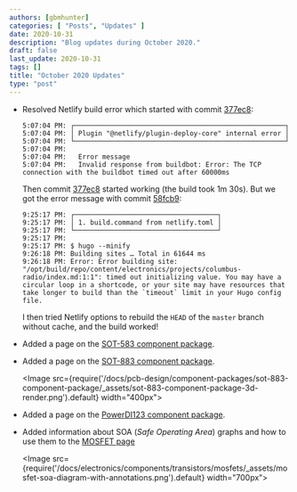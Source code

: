 ```yaml
---
authors: [gbmhunter]
categories: [ "Posts", "Updates" ]
date: 2020-10-31
description: "Blog updates during October 2020."
draft: false
last_update: 2020-10-31
tags: []
title: "October 2020 Updates"
type: "post"
---
```


* Resolved Netlify build error which started with commit [377ec8](https://github.com/gbmhunter/blog/commit/377ec857ebd40b45e7eda85e7eb307cd0edbc84f):

    ```text
    5:07:04 PM: ┌─────────────────────────────────────────────────────┐
    5:07:04 PM: │ Plugin "@netlify/plugin-deploy-core" internal error │
    5:07:04 PM: └─────────────────────────────────────────────────────┘
    5:07:04 PM: ​
    5:07:04 PM:   Error message
    5:07:04 PM:   Invalid response from buildbot: Error: The TCP connection with the buildbot timed out after 60000ms
    ```

    Then commit [377ec8](https://github.com/gbmhunter/blog/commit/377ec857ebd40b45e7eda85e7eb307cd0edbc84f) started working (the build took 1m 30s). But we got the error message with commit [58fcb9](https://github.com/gbmhunter/blog/commit/58fcb99c31091a54d899babb27933b40ff10ffac):

    ```text
    9:25:17 PM: ┌────────────────────────────────────┐
    9:25:17 PM: │ 1. build.command from netlify.toml │
    9:25:17 PM: └────────────────────────────────────┘
    9:25:17 PM: ​
    9:25:17 PM: $ hugo --minify
    9:26:18 PM: Building sites … Total in 61644 ms
    9:26:18 PM: Error: Error building site: "/opt/build/repo/content/electronics/projects/columbus-radio/index.md:1:1": timed out initializing value. You may have a circular loop in a shortcode, or your site may have resources that take longer to build than the `timeout` limit in your Hugo config file.
    ```

    I then tried Netlify options to rebuild the `HEAD` of the `master` branch without cache, and the build worked!

* Added a page on the [SOT-583 component package](/pcb-design/component-packages/sot-583-component-package).

* Added a page on the [SOT-883 component package](/pcb-design/component-packages/sot-883-component-package).

    <Image src={require('/docs/pcb-design/component-packages/sot-883-component-package/_assets/sot-883-component-package-3d-render.png').default} width="400px"></Image>

* Added a page on the [PowerDI123 component package](/pcb-design/component-packages/powerdi123-component-package).

* Added information about SOA (_Safe Operating Area_) graphs and how to use them to the [MOSFET page](/electronics/components/transistors/mosfets#mosfet-safe-operating-areas)

    <Image src={require('/docs/electronics/components/transistors/mosfets/_assets/mosfet-soa-diagram-with-annotations.png').default} width="700px"></Image>